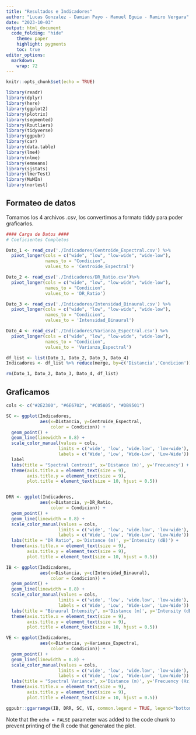```yaml
---
title: "Resultados e Indicadores"
author: "Lucas Gonzalez - Damian Payo - Manuel Eguia - Ramiro Vergara"
date: "2023-10-03"
output: html_document
  code_folding: "hide"
    theme: paper
    highlight: pygments
    toc: true
editor_options: 
  markdown: 
    wrap: 72
---
```


```r
knitr::opts_chunk$set(echo = TRUE)

library(readr)
library(dplyr)
library(here)
library(ggplot2)
library(plotrix)
library(segmented)
library(Routliers)
library(tidyverse)
library(ggpubr)
library(car)
library(data.table)
library(lme4)
library(nlme)
library(emmeans)
library(sjstats)
library(lmerTest)
library(MuMIn)
library(nortest)
```

## Formateo de datos

Tomamos los 4 archivos .csv, los convertimos a formato tiddy para poder graficarlos.

```r

#### Carga de Datos ####
# Coeficientes Completos

Dato_1 <- read_csv('./Indicadores/Centroide_Espectral.csv') %>%
  pivot_longer(cols = c("wide", "low", "low-wide", "wide-low"),
               names_to = "Condicion",
               values_to = 'Centroide_Espectral')

Dato_2 <- read_csv('./Indicadores/DR_Ratio.csv')%>% 
  pivot_longer(cols = c("wide", "low", "low-wide", "wide-low"),
               names_to = "Condicion",
               values_to = 'DR_Ratio')

Dato_3 <- read_csv('./Indicadores/Intensidad_Binaural.csv') %>% 
  pivot_longer(cols = c("wide", "low", "low-wide", "wide-low"),
               names_to = "Condicion",
               values_to = 'Intensidad_Binaural')

Dato_4 <- read_csv('./Indicadores/Varianza_Espectral.csv') %>% 
  pivot_longer(cols = c("wide", "low", "low-wide", "wide-low"),
               names_to = "Condicion",
               values_to = 'Varianza_Espectral')

df_list <- list(Dato_1, Dato_2, Dato_3, Dato_4)
Indicadores <- df_list %>% reduce(merge, by=c('Distancia','Condicion'))

rm(Dato_1, Dato_2, Dato_3, Dato_4, df_list)

```


## Graficamos


```r

cols <- c("#2E2300", "#6E6702", "#C05805", "#DB9501")

SC <- ggplot(Indicadores,
             aes(x=Distancia, y=Centroide_Espectral,
                 color = Condicion)) +
  geom_point() +
  geom_line(linewidth = 0.8) +
  scale_color_manual(values = cols,
                    limits = c('wide', 'low', 'wide.low', 'low-wide'),
                    labels = c('Wide', 'Low', 'Wide-Low', 'Low-Wide')) +
  label
  labs(title = "Spectral Centroid", x='Distance (m)', y='Frecuency') +
  theme(axis.title.x = element_text(size = 9),
        axis.title.y = element_text(size = 9),
        plot.title = element_text(size = 10, hjust = 0.5))


DRR <- ggplot(Indicadores,
             aes(x=Distancia, y=DR_Ratio,
                 color = Condicion)) +
  geom_point() +
  geom_line(linewidth = 0.8) +
  scale_color_manual(values = cols,
                    limits = c('wide', 'low', 'wide.low', 'low-wide'),
                    labels = c('Wide', 'Low', 'Wide-Low', 'Low-Wide')) +
  labs(title = "DR Ratio", x='Distance (m)', y='Intensity (dB)') +
  theme(axis.title.x = element_text(size = 9),
        axis.title.y = element_text(size = 9),
        plot.title = element_text(size = 10, hjust = 0.5))

IB <- ggplot(Indicadores,
             aes(x=Distancia, y=c(Intensidad_Binaural),
                 color = Condicion)) +
  geom_point() +
  geom_line(linewidth = 0.8) +
  scale_color_manual(values = cols,
                    limits = c('wide', 'low', 'wide.low', 'low-wide'),
                    labels = c('Wide', 'Low', 'Wide-Low', 'Low-Wide')) +
  labs(title = "Binaural Intensity", x='Distance (m)', y='Intensity (dB)') +
  theme(axis.title.x = element_text(size = 9),
        axis.title.y = element_text(size = 9),
        plot.title = element_text(size = 10, hjust = 0.5))

VE <- ggplot(Indicadores,
             aes(x=Distancia, y=Varianza_Espectral,
                 color = Condicion)) +
  geom_point() +
  geom_line(linewidth = 0.8) +
  scale_color_manual(values = cols,
                    limits = c('wide', 'low', 'wide.low', 'low-wide'),
                    labels = c('Wide', 'Low', 'Wide-Low', 'Low-Wide')) +
  labs(title = "Spectral Variance", x='Distance (m)', y='Frecuency (Hz)') +
  theme(axis.title.x = element_text(size = 9),
        axis.title.y = element_text(size = 9),
        plot.title = element_text(size = 10, hjust = 0.5))

ggpubr::ggarrange(IB, DRR, SC, VE, common.legend = TRUE, legend="bottom")
```

Note that the `echo = FALSE` parameter was added to the code chunk to prevent printing of the R code that generated the plot.

